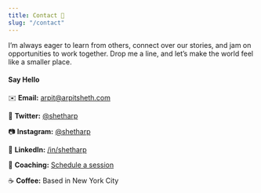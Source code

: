 ```yaml
---
title: Contact 👋
slug: "/contact"
---
```



<p>
  <CallMe />
</p>

I’m always eager to learn from others, connect over our stories, and jam on opportunities to work together.
Drop me a line, and let’s make the world feel like a smaller place.

#### Say Hello

✉️ **Email:** <a href="mailto:arpit@arpitsheth.com" target="_blank" rel="noreferrer">arpit@arpitsheth.com</a>

💬 **Twitter:** <a href="https://twitter.com/shetharp" target="_blank" rel="noreferrer">@shetharp</a>

📷 **Instagram:** <a href="https://instagram.com/shetharp" target="_blank" rel="noreferrer">@shetharp</a>

💼 **LinkedIn:** <a href="https://linkedin.com/in/shetharp" target="_blank" rel="noreferrer">/in/shetharp</a>

🦚 **Coaching:** [Schedule a session](/coaching)

☕️ **Coffee:** Based in New York City
